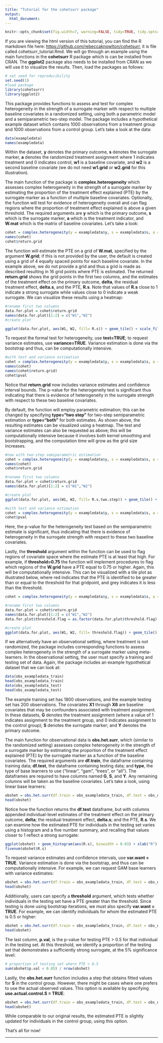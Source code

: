 ---
title: "Tutorial for the cohetsurr package"
output:
  html_document:
---

```{r global_options, echo=FALSE}
knitr::opts_chunk$set(fig.width=7, warning=FALSE, tidy=TRUE, tidy.opts=list(width.cutoff=60))
```
If you are viewing the html version of this tutorial, you can find the R markdown file here: <https://github.com/rebeccaknowlton/cohetsurr>, it is file called cohetsurr_tutorial.Rmd. We will go through an example using the main functions in the **cohetsurr** R package which is can be installed from CRAN.  The **ggplot2** package also needs to be installed from CRAN as we will use it to visualize the results. Then, load the packages as follows:

```{r message=FALSE}
# set seed for reproducibility 
set.seed(1)
#load package
library(cohetsurr)
library(ggplot2)
```

This package provides functions to assess and test for complex heterogeneity in the strength of a surrogate marker with respect to multiple baseline covariates in a randomized setting, using both a parametric model and a semiparametric two-step model. The package includes a hypothetical example dataset which contains 1000 observations from a treatment group and 1000 observations from a control group. Let's take a look at the data:

```{r}
data(exampledata)
names(exampledata)
```

Within the dataset, **y** denotes the primary outcome, **s** denotes the surrogate marker, **a** denotes the randomized treatment assignment where 1 indicates treatment and 0 indicates control, **w1** is a baseline covariate, and **w2** is a second baseline covariate (we do not need **w1.grid** or **w2.grid** for this illustration). 

The main function of the package is **complex.heterogeneity** which assesses complex heterogeneity in the strength of a surrogate marker by estimating the proportion of the treatment effect explained (PTE) by the surrogate marker as a function of multiple baseline covariates. Optionally, the function will test for evidence of heterogeneity overall and can flag regions where the proportion of treatment effect explained is above a given threshold. The required arguments are **y** which is the primary outcome, **s** which is the surrogate marker, **a** which is the treatment indicator, and **W.mat** which is the matrix of  baseline covariates. Let's take a look:

```{r cache=FALSE}
cohet = complex.heterogeneity(y = exampledata$y, s = exampledata$s, a = exampledata$a, W.mat = matrix(cbind(exampledata$w1, exampledata$w2), ncol = 2))
names(cohet)
cohet$return.grid
```
The function will estimate the PTE on a grid of **W.mat**, specified by the argument **W.grid**; if this is not provided by the user, the default is created using a grid of 4 equally spaced points for each baseline covariate. In the example above, we do not provide a grid and thus a grid is made as described resulting in 16 grid points where PTE is estimated. The returned **return.grid** shows the grid points in the first two columns, and the estimates of the treatment effect on the primary outcome, **delta**, the residual treatment effect, **delta.s**, and the PTE, **R.s**. Note that values of **R.s** close to 1 indicate a strong surrogate while values close to 0 indicate a weak surrogate. We can visualize these results using a heatmap:

```{r cache=FALSE}
#rename first two columns
data.for.plot = cohet$return.grid
names(data.for.plot)[1:2] = c("W1","W2")
#create plot

ggplot(data.for.plot, aes(W1, W2, fill= R.s)) + geom_tile() + scale_fill_gradient(low="yellow", high="red", limits = c(min(data.for.plot$R.s),max(data.for.plot$R.s))) + xlab("W1") + ylab("W2") + labs(fill = expression(paste(R[S], "(W)",sep="")), title = "PTE Estimate")

```

To request the formal test for heterogeneity, use **test=TRUE**; to request variance estimates, use **variance=TRUE**. Variance estimation is done via the bootstrap and thus, can be computationally intensive. 

```{r cache=FALSE}
#with test and variance estimation
cohet = complex.heterogeneity(y = exampledata$y, s = exampledata$s, a = exampledata$a, W.mat = matrix(cbind(exampledata$w1, exampledata$w2), ncol = 2), test=TRUE, var=TRUE)
names(cohet)
names(cohet$return.grid)
cohet$pval
```
Notice that **return.grid** now includes variance estimates and confidence interval bounds. The p-value for the heterogeneity test is significant thus indicating that there is evidence of heterogeneity in the surrogate strength with respect to these two baseline covariates. 

By default, the function will employ parametric estimation; this can be changed by specifying **type="two step"** for two-step semiparametric estimation or **type="both"** for both estimates. As shown above, the resulting estimates can be visualized using a heatmap. The test and variance estimates can also be requested as above; this will be computationally intensive because it involves both kernel smoothing and bootstrapping, and the computation time will grow as the grid size increases.  

```{r cache=FALSE}
#now with two-step semiparametric estimation
cohet = complex.heterogeneity(y = exampledata$y, s = exampledata$s, a = exampledata$a, W.mat = matrix(cbind(exampledata$w1, exampledata$w2), ncol = 2), type="two step")
names(cohet)
cohet$return.grid

#rename first two columns
data.for.plot = cohet$return.grid
names(data.for.plot)[1:2] = c("W1","W2")

#create plot
ggplot(data.for.plot, aes(W1, W2, fill= R.s.two.step)) + geom_tile() + scale_fill_gradient(low="yellow", high="red", limits = c(min(data.for.plot$R.s),max(data.for.plot$R.s))) + xlab("W1") + ylab("W2") + labs(fill = expression(paste(R[S], "(W)",sep="")), title = "PTE Estimate")

#with test and variance estimation
cohet = complex.heterogeneity(y = exampledata$y, s = exampledata$s, a = exampledata$a, W.mat = matrix(cbind(exampledata$w1, exampledata$w2), ncol = 2), type = "two step", test=TRUE, var=TRUE)
cohet$pval

```

Here, the p-value for the heterogeneity test based on the semiparametric estimate is significant, thus indicating that there is evidence of heterogeneity in the surrogate strength with respect to these two baseline covariates. 

Lastly, the **threshold** argument within the function can be used to flag regions of covariate space where the estimate PTE is at least that high. For example, if **threshold=0.75** the function will implement procedures to flag which regions of the **W.grid** have a PTE equal to 0.75 or higher. Again, this will be computationally intensive. This can be visualized with a tile plot as illustrated below, where red indicates that the PTE is identified to be greater than or equal to the threshold for that gridpoint, and grey indicates it is less than the threshold. 

```{r cache=FALSE}
cohet = complex.heterogeneity(y = exampledata$y, s = exampledata$s, a = exampledata$a, W.mat = matrix(cbind(exampledata$w1, exampledata$w2), ncol = 2), test=TRUE, var=TRUE, threshold = 0.75)

#rename first two columns
data.for.plot = cohet$return.grid
names(data.for.plot)[1:2] = c("W1","W2")
data.for.plot$threshold.flag = as.factor(data.for.plot$threshold.flag)

#create plot
ggplot(data.for.plot, aes(W1, W2, fill= threshold.flag)) + geom_tile() + xlab("W1") + ylab("W2") + scale_fill_manual(breaks = c("0","1"), values = c("light grey","red"), labels = c("Not in region", "In region")) + labs(fill = "R > 0.75", title = "True Region R > 0.75")

```

If we alternatively have an observational setting, where treatment is not randomized, the package includes corresponding functions to assess complex heterogeneity in the strength of a surrogate marker using meta-learners. In the observational setting, the user must specify a training and testing set of data. Again, the package includes an example hypothetical dataset that we can look at:

```{r}
data(obs_exampledata_train)
head(obs_exampledata_train)
data(obs_exampledata_test)
head(obs_exampledata_test)
```

The example training set has 1800 observations, and the example testing set has 200 observations. The covariates **X1** through **X6** are baseline covariates that may be confounders associated with treatment assignment. In these datasets, **G** denotes the treatment assignment (where a value of 1 indicates assignment to the treatment group, and 0 indicates assignment to the control group); **S** denotes the surrogate marker; and **Y** denotes the primary outcome.

The main function for observational data is **obs.het.surr**, which (similar to the randomized setting) assesses complex heterogeneity in the strength of a surrogate marker by estimating the proportion of the treatment effect explained (PTE) by the surrogate marker as a function of the baseline covariates. The required arguments are **df.train**, the dataframe containing training data; **df.test**, the dataframe containing testing data; and **type**, the type of base learners to use ("linear", "gam", "trees", or "all"). The dataframes are required to have columns named **G**, **S**, and **Y**. Any remaining columns will be taken as the baseline covariates. Let's take a look, using linear base learners:

```{r}
obshet = obs.het.surr(df.train = obs_exampledata_train, df.test = obs_exampledata_test, type = "linear")
head(obshet)
```
Notice how the function returns the **df.test** dataframe, but with columns appended individual-level estimates of the treatment effect on the primary outcome, **delta**; the residual treatment effect, **delta.s**; and the PTE, **R.s**. We can examine how the estimated PTE for individuals in the testing set varies using a histogram and a five number summary, and recalling that values closer to 1 reflect a strong surrogate:
```{r}
ggplot(obshet) + geom_histogram(aes(R.s), binwidth = 0.03) + xlab("R") + ylab("Count") + labs(title = "Distribution of Estimated PTE")
fivenum(obshet$R.s)
```
To request variance estimates and confidence intervals, use **var.want = TRUE**. Variance estimation is done via the bootstrap, and thus can be computationally intensive. For example, we can request GAM base learners with variance estimates:
```{r}
obshet = obs.het.surr(df.train = obs_exampledata_train, df.test = obs_exampledata_test, type = "gam",  var.want = TRUE)
head(obshet)
```
Additionally, users can specify a **threshold** argument, which tests whether individuals in the testing set have a PTE greater than the threshold. Since testing is done using bootstrap iterations, we must also specify **var.want = TRUE**. For example, we can identify individuals for whom the estimated PTE is 0.5 or higher:
```{r}
obshet = obs.het.surr(df.train = obs_exampledata_train, df.test = obs_exampledata_test, type = "linear", var.want = TRUE, threshold = 0.5)
head(obshet)
```
The last column, **p.val**, is the p-value for testing PTE > 0.5 for that individual in the testing set. At this threshold, we identify a proportion of the testing set that demonstrates a sufficiently strong surrogate, at the 5% significance level:
```{r}
# proportion of testing set where PTE > 0.5
sum(obshet$p.val < 0.05) / nrow(obshet)
```
Lastly, the **obs.het.surr** function includes a step that obtains fitted values for **S** in the control group. However, there might be cases where one prefers to use the actual observed values. This option is available by specifying **use.actual.control.S = TRUE**:
```{r}
obshet = obs.het.surr(df.train = obs_exampledata_train, df.test = obs_exampledata_test, type = "linear", use.actual.control.S = TRUE)
head(obshet)
```
While comparable to our original results, the estimated PTE is slightly updated for individuals in the control group, using this option.

That's all for now!

---------
